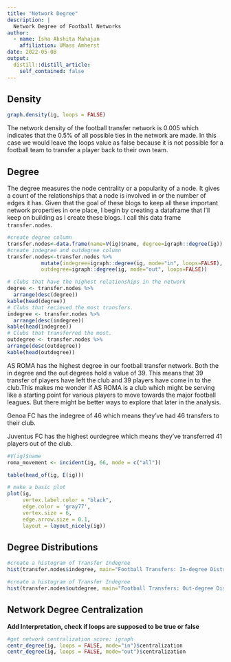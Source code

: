 ```yaml
---
title: "Network Degree"
description: |
  Network Degree of Football Networks
author:
  - name: Isha Akshita Mahajan
    affiliation: UMass Amherst
date: 2022-05-08
output:
  distill::distill_article:
    self_contained: false
---
```


## Density 

```r
graph.density(ig, loops = FALSE)
```

The network density of the football transfer network is 0.005 which indicates that the 0.5% of all possible ties in the network are made. In this case we would leave the loops value as false because it is not possible for a football team to transfer a player back to their own team. 

## Degree

The degree measures the node centrality or a popularity of a node. It gives a count of the relationships that a node is involved in or the number of edges it has. Given that the goal of these blogs to keep all these important network properties in one place, I begin by creating a dataframe that I'll keep on building as I create these blogs. I call this data frame `transfer.nodes`. 

```r
#create degree column
transfer.nodes<-data.frame(name=V(ig)$name, degree=igraph::degree(ig))
#create indegree and outdegree column
transfer.nodes<-transfer.nodes %>%
           mutate(indegree=igraph::degree(ig, mode="in", loops=FALSE),
           outdegree=igraph::degree(ig, mode="out", loops=FALSE))
```


```r
# clubs that have the highest relationships in the network
degree <- transfer.nodes %>% 
  arrange(desc(degree)) 
kable(head(degree))
# Clubs that recieved the most transfers.
indegree <- transfer.nodes %>% 
  arrange(desc(indegree)) 
kable(head(indegree))
# Clubs that transferred the most.
outdegree <- transfer.nodes %>% 
arrange(desc(outdegree)) 
kable(head(outdegree))
```

AS ROMA has the highest degree in our football transfer network. Both the in degree and the out degrees hold a value of 39. This means that 39 transfer of players have left the club and 39 players have come in to the club.This makes me wonder if AS ROMA is a club which might be serving like a starting point for various players to move towards the major football leagues. But there might be better ways to explore that later in the analysis. 

Genoa FC has the indegree of 46 which means they've had 46 transfers to their club. 

Juventus FC has the highest ourdegree which means they've transferred 41 players out of the club. 


```r
#V(ig)$name
roma_movement <- incident(ig, 66, mode = c("all"))
```

```r
table(head_of(ig, E(ig)))
```

```r
# make a basic plot
plot(ig, 
     vertex.label.color = "black", 
     edge.color = 'gray77',
     vertex.size = 6,
     edge.arrow.size = 0.1,
     layout = layout_nicely(ig))
```


## Degree Distributions

```r
#create a histogram of Transfer Indegree
hist(transfer.nodes$indegree, main="Football Transfers: In-degree Distribution", xlab="Players Recieved")
```

```r
#create a histogram of Transfer Indegree
hist(transfer.nodes$outdegree, main="Football Transfers: Out-degree Distribution", xlab="Players Transferred")
```

## Network Degree Centralization

**Add Interpretation, check if loops are supposed to be true or false** 

```r
#get network centralization score: igraph
centr_degree(ig, loops = FALSE, mode="in")$centralization
centr_degree(ig, loops = FALSE, mode="out")$centralization
```


